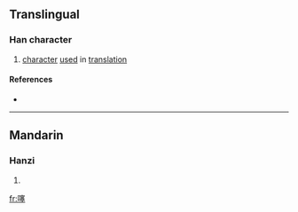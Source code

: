 ==Translingual==

===Han character===
{{Han char|rn=30|rad=口|as=13|sn=16|four=|canj=口十廿土 (RJTG)}}

# [[character]] [[use]]d in [[translation]]

====References====
* {{Han ref|kx=0211.121|hdz=10694.080|uh=567B|ud=22139}}

----

==Mandarin==

===Hanzi===
{{cmn-hanzi|pin=[[sai]] ([[sai5]])|wg=sai<sup>5</sup>}}

# {{defn|Mandarin|sort=口13}}

[[fr:噻]]